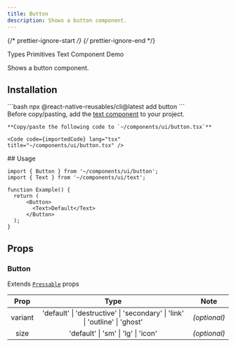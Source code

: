 ```yaml
---
title: Button
description: Shows a button component.
---
```


{/* prettier-ignore-start */}
{/* prettier-ignore-end */}


<LinkButton href="/primitives/types">
  Types Primitives
</LinkButton>
<LinkButton href='/components/text'>Text Component</LinkButton>
<LinkButton target="_blank" href="https://rnr-showcase.vercel.app/button">
  Demo
</LinkButton>

<br />

Shows a button component.

## Installation
<Tabs>
  <TabItem label='CLI'> 
    ```bash
    npx @react-native-reusables/cli@latest add button
    ```
  </TabItem>
  <TabItem label='Manual'>
    <Aside type="tip" title="Dependencies">
      Before copy/pasting, add the <a href='/components/text' className='text-white font-bold'>text component</a> to your project.
    </Aside>


    **Copy/paste the following code to `~/components/ui/button.tsx`**

    <Code code={importedCode} lang="tsx" title="~/components/ui/button.tsx" />
  </TabItem>
</Tabs>
## Usage

```tsx
import { Button } from '~/components/ui/button';
import { Text } from '~/components/ui/text';

function Example() {
  return (
      <Button>
        <Text>Default</Text>
      </Button>
  );
}
```

## Props

### Button

Extends [`Pressable`](https://reactnative.dev/docs/pressable#props) props

| Prop  |  Type  |             Note             |
| :---: | :----: | :--------------------------: |
| variant | 'default' \| 'destructive' \| 'secondary' \| 'link' \| 'outline' \| 'ghost' | _(optional)_ |
| size | 'default' \| 'sm' \| 'lg' \| 'icon' | _(optional)_ |
        